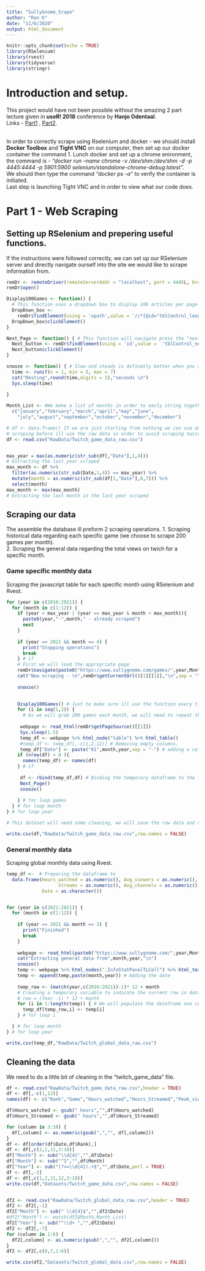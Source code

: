 ```yaml
---
title: "SullyGnome_Srape"
author: "Ran K"
date: "11/6/2020"
output: html_document
---
```


```r
knitr::opts_chunk$set(echo = TRUE)
library(RSelenium)
library(rvest)
library(tidyverse)
library(stringr)
```

# Introduction and setup.

This project would have not been possible without the amazing 2 part lecture given in **useR! 2018** conference by **Hanjo Odentaal**. <br>
Links - [Part1](https://www.youtube.com/watch?v=OxbvFiYxEzI&t=4284s&ab_channel=RConsortium) , [Part2](https://www.youtube.com/watch?v=JcIeWiljQG4&ab_channel=RConsortium). <br> <br>

In order to correctly scrape using Rselenium and docker - we should install **Docker Toolbox** and **Tight VNC** on our computer, then set up our docker container the command 
1. Lunch docker and set up a chrome enironment, the command is - _"docker run --name chrome -v /dev/shm:/dev/shm -d -p 4445:4444 -p 5901:5900 selenium/standalone-chrome-debug:latest"._ <br>
We should then type the command _"docker ps -a"_ to verify the container is initiated. <br>
Last step is launching Tight VNC and in order to view what our code does. 

# Part 1 - Web Scraping




## Setting up RSelenium and prepering useful functions.

If the instructions were followed correctly, we can set up our RSelenium server and directly navigate ourself into the site we would like to scrape information from.

```r
remDr <- remoteDriver(remoteServerAddr = "localhost", port = 4445L, browser = "chrome")
remDr$open()

Display100Games <- function() {
  # This function uses a dropdown box to display 100 articles per page instead of the default 50
  DropDown_box <- 
    remDr$findElement(using = 'xpath',value = '//*[@id="tblControl_length"]/label/select/option[4]')
  DropDown_box$clickElement()
}

Next_Page <- function() { # This function will navigate press the "next button".
  Next_button <- remDr$findElement(using = 'id',value =  'tblControl_next')
  Next_button$clickElement()
}

snooze <- function() { # Slow and steady is definatly better when you are scraping.
  time <- runif(n = 1, min = 5, max = 7)
  cat("Resting",round(time,digits = 2),"seconds \n")
  Sys.sleep(time)
  
}

Month_List <- #We make a list of months in order to easly string together the month and the year
  c("january","february","march","april","may","june",
    "july","august","september","october","november","december")

# df <- data.frame() If we are just starting from nothing we can use an empty dataframe, but as I already did some
# scraping before ill use the raw data in order to avoid scraping twice the same information
df <- read.csv("RawData/Twitch_game_data_raw.csv")


max_year = max(as.numeric(str_sub(df[,"Date"],1,4)))
# Extracting the last year scraped
max_month <- df %>%
  filter(as.numeric(str_sub(Date,1,4)) == max_year) %>%
  mutate(month = as.numeric(str_sub(df[1,"Date"],6,7))) %>%
  select(month)
max_month <- max(max_month)
# Extracting the last month in the last year scraped
```

## Scraping our data

The assemble the database ill preform 2 scraping operations.
1. Scraping historical data regarding each specific game (we choose to scrape 200 games per month). <br>
2. Scraping the general data regarding the total views on twich for a specific month.

### Game specific monthly data

Scraping the javascript table for each specific month using RSelenium and Rvest.

```r

for (year in c(2016:2021)) {
  for (month in c(1:12)) {
    if (year < max_year | (year == max_year & month < max_month)){
      paste0(year,"-",month," - already scraped")
      next
    }
    
    if (year == 2021 && month == 4) {
      print("Stopping operations")
      break
    } # if
    # First we will load the appropriate page
    remDr$navigate(paste0("https://www.sullygnome.com/games/",year,Month_List[month],"/watched"))
    cat("Now scraping - \n",remDr$getCurrentUrl()[1][[1]],"\n",sep = "")
    
    snooze()

    
    Display100Games() # Just to make sure ill use the function every time we load a page
    for (i in seq(1,2)) { 
      # As we will grab 200 games each month, we will need to repeat the process 10 time.
      
     webpage <- read_html(remDr$getPageSource()[[1]])
     Sys.sleep(1.5)
     temp_df <- webpage %>% html_node("table") %>% html_table()
     #temp_df <- temp_df[,-c(1,2,12)] # Removing empty columns.
     temp_df["Date"] <- paste("01",month,year,sep = "-") # adding a column with the date.
    if (nrow(df) > 0 ){
      names(temp_df) <- names(df)  
    } # if
     
     df <- rbind(temp_df,df) # Binding the temporary dataframe to the full one.
     Next_Page()
     snooze()
     
    } # for loop games
  } # for loop month
} # for loop year

# This dataset will need some cleaning, we will save the raw data and clean it later

write.csv(df,"RawData/Twitch_game_data_raw.csv",row.names = FALSE)
```

### General monthly data

Scraping global monthly data using Rvest.

```r

temp_df <-  # Preparing the dataframe to 
  data.frame(Hours_watched = as.numeric(), Avg_viewers = as.numeric(), Peak_viewers = as.numeric(), 
                   Streams = as.numeric(), Avg_channels = as.numeric(), Games_streamed = as.numeric(),
             Date = as.character())


for (year in c(2021:2021)) {
  for (month in c(1:12)) {
    
    if (year == 2021 && month == 3) {
      print("Finished")
      break
    }
    
    webpage <- read_html(paste0("https://www.sullygnome.com/",year,Month_List[month]))
    cat("Extracting general data from",month,year,"\n")
    snooze()
    temp <- webpage %>% html_nodes(".InfoStatPanelTLCell") %>% html_text() # Scraping the general information
    temp <- append(temp,paste(month,year)) # Adding the date
    
    temp_row <- (match(year,c(2016:2021))-1)* 12 + month
    # Creating a temporary variable to indicate the current row in dataframe:
    # row = (Year -1) * 12 + month 
    for (i in 1:length(temp)) { # We will populate the dataframe one cell at a time
      temp_df[temp_row,i] <- temp[i]
    } # for loop i

  } # for loop month
} # for loop year

write.csv(temp_df,"RawData/Twitch_global_data_raw.csv")
```


## Cleaning the data

We need to do a little bit of cleaning in the "twitch_game_data" file.

```r



df <- read.csv("RawData/Twitch_game_data_raw.csv",header = TRUE)
df <- df[,-c(1,12)]
names(df) <- c("Rank","Game","Hours_watched","Hours_Streamed","Peak_viewers","Peak_channels","Streamers","Avg_viewers","Avg_channels","Avg_viewer_ratio","Date")

df$Hours_watched <- gsub(" hours","",df$Hours_watched)
df$Hours_Streamed <- gsub(" hours","",df$Hours_Streamed)

for (column in 3:10) {
  df[,column] <- as.numeric(gsub(",","", df[,column]))
}
df <- df[order(df$Date,df$Rank),]
df <- df[,c(2,1,11,3:10)]
df["Month"] <- sub("\\d{4}","",df$Date)
df["Month"] <- sub("^1","",df$Month)
df["Year"] <- sub("(?<=\\d{4}).+$","",df$Date,perl = TRUE)
df <- df[,-3]
df <- df[,c(1,2,11,12,3:10)]
write.csv(df,"Datasets/Twitch_game_data.csv",row.names = FALSE)


df2 <- read.csv("RawData/Twitch_global_data_raw.csv",header = TRUE)
df2 <- df2[,-1]
df2["Month"] <- sub(" \\d{4}$","",df2$Date)
#df2["Month"] <- match(df2$Month,Month_List)
df2["Year"] <- sub("^\\d+ ","",df2$Date)
df2 <- df2[,-7]
for (column in 1:6) {
  df2[,column] <- as.numeric(gsub(",","", df2[,column]))
}
df2 <- df2[,c(8,7,1:6)]

write.csv(df2,"Datasets/Twitch_global_data.csv",row.names = FALSE)


```




